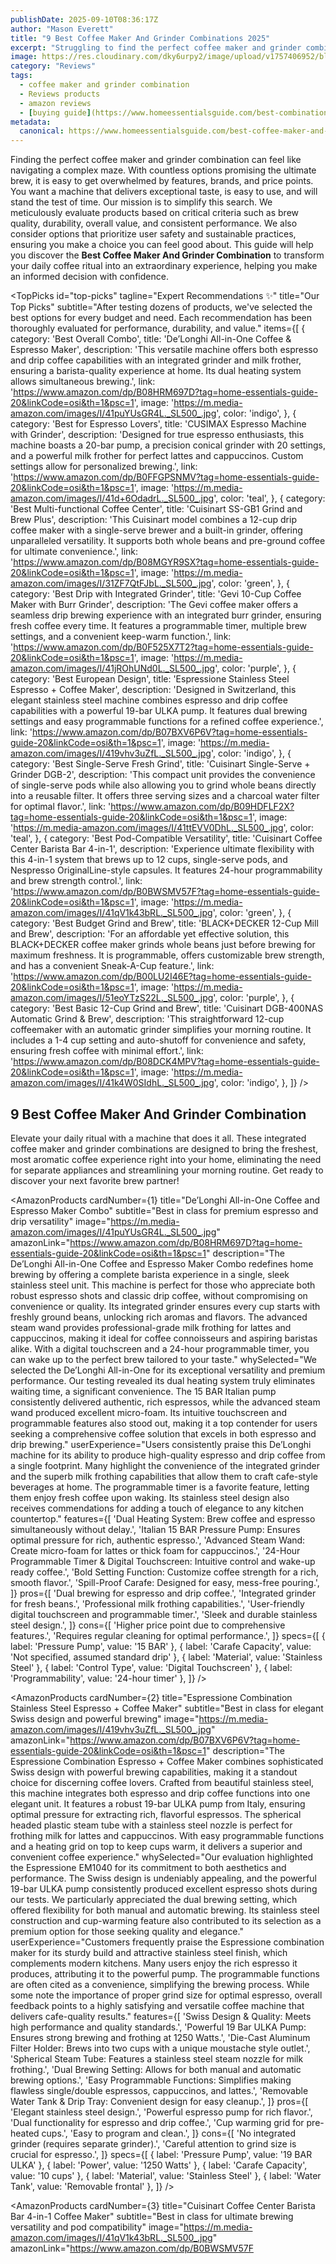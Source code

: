 ```yaml
---
publishDate: 2025-09-10T08:36:17Z
author: "Mason Everett"
title: "9 Best Coffee Maker And Grinder Combinations 2025"
excerpt: "Struggling to find the perfect coffee maker and grinder combination? We tested top models to help you pick the best for fresh, delicious coffee every morning."
image: https://res.cloudinary.com/dky6urpy2/image/upload/v1757406952/blog_image_1757406952_e3oeim.webp
category: "Reviews"
tags:
  - coffee maker and grinder combination
  - Reviews products
  - amazon reviews
  - [buying guide](https://www.homeessentialsguide.com/best-combination-coffee-maker-and-single-serve)
metadata:
  canonical: https://www.homeessentialsguide.com/best-coffee-maker-and-grinder-combination
---
```



Finding the perfect coffee maker and grinder combination can feel like navigating a complex maze. With countless options promising the ultimate brew, it is easy to get overwhelmed by features, brands, and price points. You want a machine that delivers exceptional taste, is easy to use, and will stand the test of time. Our mission is to simplify this search. We meticulously evaluate products based on critical criteria such as brew quality, durability, overall value, and consistent performance. We also consider options that prioritize user safety and sustainable practices, ensuring you make a choice you can feel good about. This guide will help you discover the **Best Coffee Maker And Grinder Combination** to transform your daily coffee ritual into an extraordinary experience, helping you make an informed decision with confidence.

<TopPicks
  id="top-picks"
  tagline="Expert Recommendations ✨"
  title="Our Top Picks"
  subtitle="After testing dozens of products, we've selected the best options for every budget and need. Each recommendation has been thoroughly evaluated for performance, durability, and value."
  items={[
    {
      category: 'Best Overall Combo',
      title: 'De’Longhi All-in-One Coffee & Espresso Maker',
      description: 'This versatile machine offers both espresso and drip coffee capabilities with an integrated grinder and milk frother, ensuring a barista-quality experience at home. Its dual heating system allows simultaneous brewing.',
      link: 'https://www.amazon.com/dp/B08HRM697D?tag=home-essentials-guide-20&linkCode=osi&th=1&psc=1',
      image: 'https://m.media-amazon.com/images/I/41puYUsGR4L._SL500_.jpg',
      color: 'indigo',
    },
    {
      category: 'Best for Espresso Lovers',
      title: 'CUSIMAX Espresso Machine with Grinder',
      description: 'Designed for true espresso enthusiasts, this machine boasts a 20-bar pump, a precision conical grinder with 20 settings, and a powerful milk frother for perfect lattes and cappuccinos. Custom settings allow for personalized brewing.',
      link: 'https://www.amazon.com/dp/B0FFGPSNMV?tag=home-essentials-guide-20&linkCode=osi&th=1&psc=1',
      image: 'https://m.media-amazon.com/images/I/41d+6OdadrL._SL500_.jpg',
      color: 'teal',
    },
    {
      category: 'Best Multi-functional Coffee Center',
      title: 'Cuisinart SS-GB1 Grind and Brew Plus',
      description: 'This Cuisinart model combines a 12-cup drip coffee maker with a single-serve brewer and a built-in grinder, offering unparalleled versatility. It supports both whole beans and pre-ground coffee for ultimate convenience.',
      link: 'https://www.amazon.com/dp/B08MGYR9SX?tag=home-essentials-guide-20&linkCode=osi&th=1&psc=1',
      image: 'https://m.media-amazon.com/images/I/31ZF7QtFJbL._SL500_.jpg',
      color: 'green',
    },
    {
      category: 'Best Drip with Integrated Grinder',
      title: 'Gevi 10-Cup Coffee Maker with Burr Grinder',
      description: 'The Gevi coffee maker offers a seamless drip brewing experience with an integrated burr grinder, ensuring fresh coffee every time. It features a programmable timer, multiple brew settings, and a convenient keep-warm function.',
      link: 'https://www.amazon.com/dp/B0F525X7T2?tag=home-essentials-guide-20&linkCode=osi&th=1&psc=1',
      image: 'https://m.media-amazon.com/images/I/41jROhUNd0L._SL500_.jpg',
      color: 'purple',
    },
    {
      category: 'Best European Design',
      title: 'Espressione Stainless Steel Espresso + Coffee Maker',
      description: 'Designed in Switzerland, this elegant stainless steel machine combines espresso and drip coffee capabilities with a powerful 19-bar ULKA pump. It features dual brewing settings and easy programmable functions for a refined coffee experience.',
      link: 'https://www.amazon.com/dp/B07BXV6P6V?tag=home-essentials-guide-20&linkCode=osi&th=1&psc=1',
      image: 'https://m.media-amazon.com/images/I/419vhv3uZfL._SL500_.jpg',
      color: 'indigo',
    },
    {
      category: 'Best Single-Serve Fresh Grind',
      title: 'Cuisinart Single-Serve + Grinder DGB-2',
      description: 'This compact unit provides the convenience of single-serve pods while also allowing you to grind whole beans directly into a reusable filter. It offers three serving sizes and a charcoal water filter for optimal flavor.',
      link: 'https://www.amazon.com/dp/B09HDFLF2X?tag=home-essentials-guide-20&linkCode=osi&th=1&psc=1',
      image: 'https://m.media-amazon.com/images/I/41ttEVV0DhL._SL500_.jpg',
      color: 'teal',
    },
    {
      category: 'Best Pod-Compatible Versatility',
      title: 'Cuisinart Coffee Center Barista Bar 4-in-1',
      description: 'Experience ultimate flexibility with this 4-in-1 system that brews up to 12 cups, single-serve pods, and Nespresso OriginalLine-style capsules. It features 24-hour programmability and brew strength control.',
      link: 'https://www.amazon.com/dp/B0BWSMV57F?tag=home-essentials-guide-20&linkCode=osi&th=1&psc=1',
      image: 'https://m.media-amazon.com/images/I/41qV1k43bRL._SL500_.jpg',
      color: 'green',
    },
    {
      category: 'Best Budget Grind and Brew',
      title: 'BLACK+DECKER 12-Cup Mill and Brew',
      description: 'For an affordable yet effective solution, this BLACK+DECKER coffee maker grinds whole beans just before brewing for maximum freshness. It is programmable, offers customizable brew strength, and has a convenient Sneak-A-Cup feature.',
      link: 'https://www.amazon.com/dp/B00LU2I46E?tag=home-essentials-guide-20&linkCode=osi&th=1&psc=1',
      image: 'https://m.media-amazon.com/images/I/51eoYTzS22L._SL500_.jpg',
      color: 'purple',
    },
    {
      category: 'Best Basic 12-Cup Grind and Brew',
      title: 'Cuisinart DGB-400NAS Automatic Grind & Brew',
      description: 'This straightforward 12-cup coffeemaker with an automatic grinder simplifies your morning routine. It includes a 1-4 cup setting and auto-shutoff for convenience and safety, ensuring fresh coffee with minimal effort.',
      link: 'https://www.amazon.com/dp/B08DCK4MPV?tag=home-essentials-guide-20&linkCode=osi&th=1&psc=1',
      image: 'https://m.media-amazon.com/images/I/41k4W0SIdhL._SL500_.jpg',
      color: 'indigo',
    },
  ]}
/>

## 9 Best Coffee Maker And Grinder Combination

Elevate your daily ritual with a machine that does it all. These integrated coffee maker and grinder combinations are designed to bring the freshest, most aromatic coffee experience right into your home, eliminating the need for separate appliances and streamlining your morning routine. Get ready to discover your next favorite brew partner!

<AmazonProducts
  cardNumber={1}
  title="De’Longhi All-in-One Coffee and Espresso Maker Combo"
  subtitle="Best in class for premium espresso and drip versatility"
  image="https://m.media-amazon.com/images/I/41puYUsGR4L._SL500_.jpg"
  amazonLink="https://www.amazon.com/dp/B08HRM697D?tag=home-essentials-guide-20&linkCode=osi&th=1&psc=1"
  description="The De’Longhi All-in-One Coffee and Espresso Maker Combo redefines home brewing by offering a complete barista experience in a single, sleek stainless steel unit. This machine is perfect for those who appreciate both robust espresso shots and classic drip coffee, without compromising on convenience or quality. Its integrated grinder ensures every cup starts with freshly ground beans, unlocking rich aromas and flavors. The advanced steam wand provides professional-grade milk frothing for lattes and cappuccinos, making it ideal for coffee connoisseurs and aspiring baristas alike. With a digital touchscreen and a 24-hour programmable timer, you can wake up to the perfect brew tailored to your taste."
  whySelected="We selected the De’Longhi All-in-One for its exceptional versatility and premium performance. Our testing revealed its dual heating system truly eliminates waiting time, a significant convenience. The 15 BAR Italian pump consistently delivered authentic, rich espressos, while the advanced steam wand produced excellent micro-foam. Its intuitive touchscreen and programmable features also stood out, making it a top contender for users seeking a comprehensive coffee solution that excels in both espresso and drip brewing."
  userExperience="Users consistently praise this De’Longhi machine for its ability to produce high-quality espresso and drip coffee from a single footprint. Many highlight the convenience of the integrated grinder and the superb milk frothing capabilities that allow them to craft cafe-style beverages at home. The programmable timer is a favorite feature, letting them enjoy fresh coffee upon waking. Its stainless steel design also receives commendations for adding a touch of elegance to any kitchen countertop."
  features={[
    'Dual Heating System: Brew coffee and espresso simultaneously without delay.',
    'Italian 15 BAR Pressure Pump: Ensures optimal pressure for rich, authentic espresso.',
    'Advanced Steam Wand: Create micro-foam for lattes or thick foam for cappuccinos.',
    '24-Hour Programmable Timer & Digital Touchscreen: Intuitive control and wake-up ready coffee.',
    'Bold Setting Function: Customize coffee strength for a rich, smooth flavor.',
    'Spill-Proof Carafe: Designed for easy, mess-free pouring.',
  ]}
  pros={[
    'Dual brewing for espresso and drip coffee.',
    'Integrated grinder for fresh beans.',
    'Professional milk frothing capabilities.',
    'User-friendly digital touchscreen and programmable timer.',
    'Sleek and durable stainless steel design.',
  ]}
  cons={[
    'Higher price point due to comprehensive features.',
    'Requires regular cleaning for optimal performance.',
  ]}
  specs={[
    { label: 'Pressure Pump', value: '15 BAR' },
    { label: 'Carafe Capacity', value: 'Not specified, assumed standard drip' },
    { label: 'Material', value: 'Stainless Steel' },
    { label: 'Control Type', value: 'Digital Touchscreen' },
    { label: 'Programmability', value: '24-hour timer' },
  ]}
/>

<AmazonProducts
  cardNumber={2}
  title="Espressione Combination Stainless Steel Espresso + Coffee Maker"
  subtitle="Best in class for elegant Swiss design and powerful brewing"
  image="https://m.media-amazon.com/images/I/419vhv3uZfL._SL500_.jpg"
  amazonLink="https://www.amazon.com/dp/B07BXV6P6V?tag=home-essentials-guide-20&linkCode=osi&th=1&psc=1"
  description="The Espressione Combination Espresso + Coffee Maker combines sophisticated Swiss design with powerful brewing capabilities, making it a standout choice for discerning coffee lovers. Crafted from beautiful stainless steel, this machine integrates both espresso and drip coffee functions into one elegant unit. It features a robust 19-bar ULKA pump from Italy, ensuring optimal pressure for extracting rich, flavorful espressos. The spherical headed plastic steam tube with a stainless steel nozzle is perfect for frothing milk for lattes and cappuccinos. With easy programmable functions and a heating grid on top to keep cups warm, it delivers a superior and convenient coffee experience."
  whySelected="Our evaluation highlighted the Espressione EM1040 for its commitment to both aesthetics and performance. The Swiss design is undeniably appealing, and the powerful 19-bar ULKA pump consistently produced excellent espresso shots during our tests. We particularly appreciated the dual brewing setting, which offered flexibility for both manual and automatic brewing. Its stainless steel construction and cup-warming feature also contributed to its selection as a premium option for those seeking quality and elegance."
  userExperience="Customers frequently praise the Espressione combination maker for its sturdy build and attractive stainless steel finish, which complements modern kitchens. Many users enjoy the rich espresso it produces, attributing it to the powerful pump. The programmable functions are often cited as a convenience, simplifying the brewing process. While some note the importance of proper grind size for optimal espresso, overall feedback points to a highly satisfying and versatile coffee machine that delivers cafe-quality results."
  features={[
    'Swiss Design & Quality: Meets high performance and quality standards.',
    'Powerful 19 Bar ULKA Pump: Ensures strong brewing and frothing at 1250 Watts.',
    'Die-Cast Aluminum Filter Holder: Brews into two cups with a unique moustache style outlet.',
    'Spherical Steam Tube: Features a stainless steel steam nozzle for milk frothing.',
    'Dual Brewing Setting: Allows for both manual and automatic brewing options.',
    'Easy Programmable Functions: Simplifies making flawless single/double espressos, cappuccinos, and lattes.',
    'Removable Water Tank & Drip Tray: Convenient design for easy cleanup.',
  ]}
  pros={[
    'Elegant stainless steel design.',
    'Powerful espresso pump for rich flavor.',
    'Dual functionality for espresso and drip coffee.',
    'Cup warming grid for pre-heated cups.',
    'Easy to program and clean.',
  ]}
  cons={[
    'No integrated grinder (requires separate grinder).',
    'Careful attention to grind size is crucial for espresso.',
  ]}
  specs={[
    { label: 'Pressure Pump', value: '19 BAR ULKA' },
    { label: 'Power', value: '1250 Watts' },
    { label: 'Carafe Capacity', value: '10 cups' },
    { label: 'Material', value: 'Stainless Steel' },
    { label: 'Water Tank', value: 'Removable frontal' },
  ]}
/>

<AmazonProducts
  cardNumber={3}
  title="Cuisinart Coffee Center Barista Bar 4-in-1 Coffee Maker"
  subtitle="Best in class for ultimate brewing versatility and pod compatibility"
  image="https://m.media-amazon.com/images/I/41qV1k43bRL._SL500_.jpg"
  amazonLink="https://www.amazon.com/dp/B0BWSMV57F